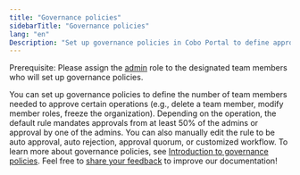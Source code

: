 ```yaml
---
title: "Governance policies"
sidebarTitle: "Governance policies"
lang: "en"
Description: "Set up governance policies in Cobo Portal to define approval requirements for organizational operations."
---
```


<Note>Prerequisite: Please assign the [admin](/en/portal/organization/assign-roles-to-members) role to the designated team members who will set up governance policies.</Note>

You can set up governance policies to define the number of team members needed to approve certain operations (e.g., delete a team member, modify member roles, freeze the organization). Depending on the operation, the default rule mandates approvals from at least 50% of the admins or approval by one of the admins. You can also manually edit the rule to be auto approval, auto rejection, approval quorum, or customized workflow. To learn more about governance policies, see [Introduction to governance policies](/en/portal/organization/governance-intro).
<Tip>Feel free to [share your feedback](https://forms.zohopublic.com/cobo/form/DocumentFeedbackForm/formperma/QvLOhxJv1_JMsJ-1dleZ8Itb_7rzN-LtgvsDdxosoVI?referrername=manuals) to improve our documentation!</Tip>